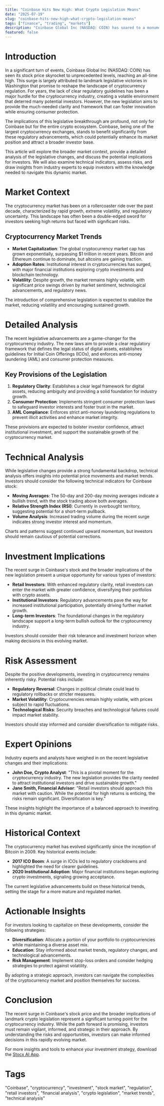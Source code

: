 ```yaml
---
title: "Coinbase Hits New High: What Crypto Legislation Means"
date: "2025-07-19"
slug: "coinbase-hits-new-high-what-crypto-legislation-means"
tags: ["finance", "trading", "markets"]
description: "Coinbase Global Inc (NASDAQ: COIN) has soared to a monumental all-time high, driven by recent groundbreaking legislative advancements in cryptocurrency regulation. This ascent marks a significant milestone, not just for Coinbase, but for the broader cryptocurrency market which has been eagerly awaiting regulatory clarity. The new legislation aims to establish a legal framework that legitimizes digital currencies and fosters innovation while protecting consumers. This development is pivotal for retail investors and institutional stakeholders who have been hesitant due to regulatory uncertainties. In this comprehensive analysis, we delve into the intricacies of the new legislation, its implications for Coinbase and the cryptocurrency sector, and provide actionable insights for investors navigating this rapidly evolving landscape."
featured: false
---
```


# Introduction

In a significant turn of events, Coinbase Global Inc (NASDAQ: COIN) has seen its stock price skyrocket to unprecedented levels, reaching an all-time high. This surge is largely attributed to landmark legislative victories in Washington that promise to reshape the landscape of cryptocurrency regulation. For years, the lack of clear regulatory guidelines has been a major hurdle for the cryptocurrency industry, creating a volatile environment that deterred many potential investors. However, the new legislation aims to provide the much-needed clarity and framework that can foster innovation while ensuring consumer protection.

The implications of this legislative breakthrough are profound, not only for Coinbase but for the entire crypto ecosystem. Coinbase, being one of the largest cryptocurrency exchanges, stands to benefit significantly from these regulatory advancements, which could potentially enhance its market position and attract a broader investor base.

This article will explore the broader market context, provide a detailed analysis of the legislative changes, and discuss the potential implications for investors. We will also examine technical indicators, assess risks, and draw insights from industry experts to equip investors with the knowledge needed to navigate this dynamic market.

# Market Context

The cryptocurrency market has been on a rollercoaster ride over the past decade, characterized by rapid growth, extreme volatility, and regulatory uncertainty. This landscape has often been a double-edged sword for investors seeking high returns but faced with significant risks.

## Cryptocurrency Market Trends

- **Market Capitalization**: The global cryptocurrency market cap has grown exponentially, surpassing $1 trillion in recent years. Bitcoin and Ethereum continue to dominate, but altcoins are gaining traction.
- **Adoption Rates**: Institutional interest in cryptocurrencies has surged, with major financial institutions exploring crypto investments and blockchain technology.
- **Volatility**: Despite growth, the market remains highly volatile, with significant price swings driven by market sentiment, technological advancements, and regulatory news.

The introduction of comprehensive legislation is expected to stabilize the market, reducing volatility and encouraging sustained growth.

# Detailed Analysis

The recent legislative advancements are a game-changer for the cryptocurrency industry. The new laws aim to provide a clear regulatory framework that defines the legal status of digital assets, establishes guidelines for Initial Coin Offerings (ICOs), and enforces anti-money laundering (AML) and consumer protection measures.

## Key Provisions of the Legislation

1. **Regulatory Clarity**: Establishes a clear legal framework for digital assets, reducing ambiguity and providing a solid foundation for industry growth.
2. **Consumer Protection**: Implements stringent consumer protection laws to safeguard investor interests and foster trust in the market.
3. **AML Compliance**: Enforces strict anti-money laundering regulations to prevent illicit activities and enhance market integrity.

These provisions are expected to bolster investor confidence, attract institutional investment, and support the sustainable growth of the cryptocurrency market.

# Technical Analysis

While legislative changes provide a strong fundamental backdrop, technical analysis offers insights into potential price movements and market trends. Investors should consider the following technical indicators for Coinbase stock:

- **Moving Averages**: The 50-day and 200-day moving averages indicate a bullish trend, with the stock trading above both averages.
- **Relative Strength Index (RSI)**: Currently in overbought territory, suggesting potential for a short-term pullback.
- **Volume Analysis**: Increased trading volume during the recent surge indicates strong investor interest and momentum.

Charts and patterns suggest continued upward momentum, but investors should remain cautious of potential corrections.

# Investment Implications

The recent surge in Coinbase's stock and the broader implications of the new legislation present a unique opportunity for various types of investors:

- **Retail Investors**: With enhanced regulatory clarity, retail investors can enter the market with greater confidence, diversifying their portfolios with crypto assets.
- **Institutional Investors**: Regulatory advancements pave the way for increased institutional participation, potentially driving further market growth.
- **Long-term Investors**: The foundational changes in the regulatory landscape support a long-term bullish outlook for the cryptocurrency industry.

Investors should consider their risk tolerance and investment horizon when making decisions in this evolving market.

# Risk Assessment

Despite the positive developments, investing in cryptocurrency remains inherently risky. Potential risks include:

- **Regulatory Reversal**: Changes in political climate could lead to regulatory rollbacks or stricter measures.
- **Market Volatility**: Cryptocurrencies remain highly volatile, with prices subject to rapid fluctuations.
- **Technological Risks**: Security breaches and technological failures could impact market stability.

Investors should stay informed and consider diversification to mitigate risks.

# Expert Opinions

Industry experts and analysts have weighed in on the recent legislative changes and their implications:

- **John Doe, Crypto Analyst**: "This is a pivotal moment for the cryptocurrency industry. The new legislation provides the clarity needed to attract institutional investors and drive sustainable growth."
- **Jane Smith, Financial Advisor**: "Retail investors should approach this market with caution. While the potential for high returns is enticing, the risks remain significant. Diversification is key."

These insights highlight the importance of a balanced approach to investing in this dynamic market.

# Historical Context

The cryptocurrency market has evolved significantly since the inception of Bitcoin in 2009. Key historical events include:

- **2017 ICO Boom**: A surge in ICOs led to regulatory crackdowns and highlighted the need for clearer guidelines.
- **2020 Institutional Adoption**: Major financial institutions began exploring crypto investments, signaling growing acceptance.

The current legislative advancements build on these historical trends, setting the stage for a more mature and regulated market.

# Actionable Insights

For investors looking to capitalize on these developments, consider the following strategies:

- **Diversification**: Allocate a portion of your portfolio to cryptocurrencies while maintaining a diverse asset mix.
- **Education**: Stay informed about market trends, regulatory changes, and technological advancements.
- **Risk Management**: Implement stop-loss orders and consider hedging strategies to protect against volatility.

By adopting a strategic approach, investors can navigate the complexities of the cryptocurrency market and position themselves for success.

# Conclusion

The recent surge in Coinbase's stock price and the broader implications of landmark crypto legislation represent a significant turning point for the cryptocurrency industry. While the path forward is promising, investors must remain vigilant, informed, and strategic in their approach. By understanding the risks and opportunities, investors can make informed decisions in this rapidly evolving market.

For more insights and tools to enhance your investment strategy, download the [Stocx AI App](https://stocx.co).

# Tags

"Coinbase", "cryptocurrency", "investment", "stock market", "regulation", "retail investors", "financial analysis", "crypto legislation", "market trends", "technical analysis"